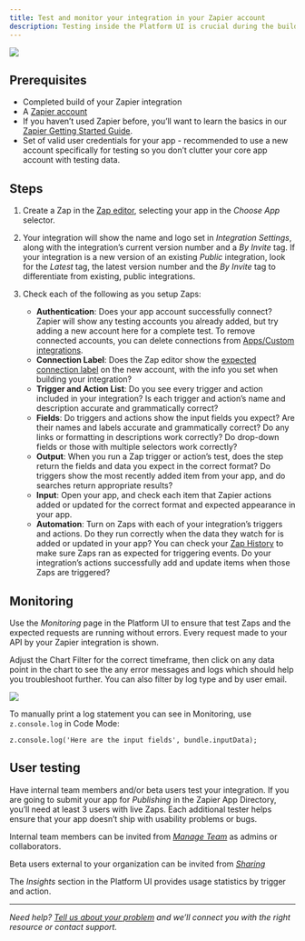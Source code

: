 ```yaml
---
title: Test and monitor your integration in your Zapier account
description: Testing inside the Platform UI is crucial during the building process. To ensure users can benefit from your integration’s features, it is equally crucial to test your integration within the Zap editor. This is the best way to notice details that might have been overlooked while building your integration.
---
```


<Frame>
  <img src="/images/4f69910e7b7d5fb9325d0e36579bca5a.png"/>
</Frame>

## Prerequisites

*   Completed build of your Zapier integration
*   A [Zapier account](https://zapier.com/sign-up)
*   If you haven’t used Zapier before, you’ll want to learn the basics in our [Zapier Getting Started Guide](https://zapier.com/learn/zapier-quick-start-guide/).
*   Set of valid user credentials for your app - recommended to use a new account specifically for testing so you don’t clutter your core app account with testing data.

## Steps

1.  Create a Zap in the [Zap editor](https://zapier.com/app/editor/), selecting your app in the _Choose App_ selector.

2.  Your integration will show the name and logo set in _Integration Settings_, along with the integration’s current version number and a _By Invite_ tag. If your integration is a new version of an existing _Public_ integration, look for the _Latest_ tag, the latest version number and the _By Invite_ tag to differentiate from existing, public integrations.

3.  Check each of the following as you setup Zaps:

    *   **Authentication**: Does your app account successfully connect? Zapier will show any testing accounts you already added, but try adding a new account here for a complete test. To remove connected accounts, you can delete connections from [Apps/Custom integrations](/images/c97ff65c5857c3ebfeb302ffa8454867.png).
    *   **Connection Label**: Does the Zap editor show the [expected connection label](/images/693c0b1c08dabf06ea515995eab636aa.png) on the new account, with the info you set when building your integration?
    *   **Trigger and Action List**: Do you see every trigger and action included in your integration? Is each trigger and action’s name and description accurate and grammatically correct?
    *   **Fields**: Do triggers and actions show the input fields you expect? Are their names and labels accurate and grammatically correct? Do any links or formatting in descriptions work correctly? Do drop-down fields or those with multiple selectors work correctly?
    *   **Output**: When you run a Zap trigger or action’s test, does the step return the fields and data you expect in the correct format? Do triggers show the most recently added item from your app, and do searches return appropriate results?
    *   **Input**: Open your app, and check each item that Zapier actions added or updated for the correct format and expected appearance in your app.
    *   **Automation**: Turn on Zaps with each of your integration’s triggers and actions. Do they run correctly when the data they watch for is added or updated in your app? You can check your [Zap History](https://zapier.com/app/history) to make sure Zaps ran as expected for triggering events. Do your integration’s actions successfully add and update items when those Zaps are triggered?

## Monitoring

Use the _Monitoring_ page in the Platform UI to ensure that test Zaps and the expected requests are running without errors. Every request made to your API by your Zapier integration is shown.

Adjust the Chart Filter for the correct timeframe, then click on any data point in the chart to see the any error messages and logs which should help you troubleshoot further. You can also filter by log type and by user email.
<Frame>
  <img src="/images/8e7113b876e9dd37b71722fee763cf3e.png"/>
</Frame>

To manually print a log statement you can see in Monitoring, use `z.console.log` in Code Mode:

`z.console.log('Here are the input fields', bundle.inputData);`

## User testing

Have internal team members and/or beta users test your integration. If you are going to submit your app for _Publishing_ in the Zapier App Directory, you’ll need at least 3 users with live Zaps. Each additional tester helps ensure that your app doesn’t ship with usability problems or bugs.

Internal team members can be invited from _[Manage Team](/platform/manage/add-team)_ as admins or collaborators.

Beta users external to your organization can be invited from _[Sharing](/platform/manage/sharing)_

The _Insights_ section in the Platform UI provides usage statistics by trigger and action.

- - -

_Need help? [Tell us about your problem](https://developer.zapier.com/contact) and we’ll connect you with the right resource or contact support._
